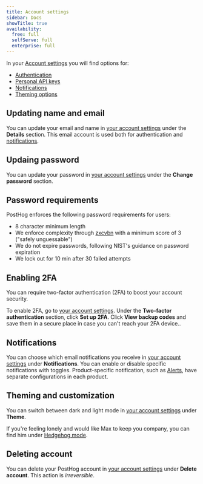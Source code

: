 ```yaml
---
title: Account settings
sidebar: Docs
showTitle: true
availability:
  free: full
  selfServe: full
  enterprise: full
---
```


In your [Account settings](https://us.posthog.com/settings/user-api-keys#personal-api-keys) you will find options for:
- [Authentication](#authentication)
- [Personal API keys](#personal-api-keys)  
- [Notifications](#notifications)
- [Theming options](#theming-and-customization)

## Updating name and email

You can update your email and name in [your account settings](https://us.posthog.com/settings/user#details) under the **Details** section. This email account is used both for authentication and [notifications](#notifications).

## Updaing password

You can update your password in [your account settings](https://us.posthog.com/settings/user#change-password) under the **Change password** section.

## Password requirements

PostHog enforces the following password requirements for users:
- 8 character minimum length
- We enforce complexity through [zxcvbn](https://github.com/dropbox/zxcvbn) with a minimum score of 3 ("safely unguessable")
- We do not expire passwords, following NIST's guidance on password expiration
- We lock out for 10 min after 30 failed attempts

## Enabling 2FA

You can require two-factor authentication (2FA) to boost your account security.

To enable 2FA, go to [your account settings](https://us.posthog.com/settings/user#2fa). Under the **Two-factor authentication** section, click **Set up 2FA**. Click **View backup codes** and save them in a secure place in case you can't reach your 2FA device..

## Notifications

You can choose which email notifications you receive in [your account settings](https://us.posthog.com/settings/user#notifications) under **Notifications**. You can enable or disable specific notifications with toggles. Product-specific notification, such as [Alerts](/docs/alerts), have separate configurations in each product.

## Theming and customization

You can switch between dark and light mode in [your account settings](https://us.posthog.com/settings/user#user-delete) under **Theme**.

If you're feeling lonely and would like Max to keep you company, you can find him under [Hedgehog mode](https://us.posthog.com/settings/user#hedgehog-mode).

## Deleting account

You can delete your PostHog account in [your account settings](https://us.posthog.com/settings/user#user-delete) under **Delete account**. This action is *irreversible*.
